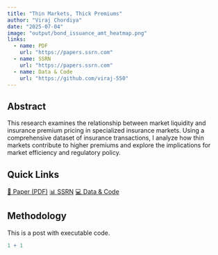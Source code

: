 ```yaml
---
title: "Thin Markets, Thick Premiums"
author: "Viraj Chordiya"
date: "2025-07-04"
image: "output/bond_issuance_amt_heatmap.png"
links:
  - name: PDF
    url: "https://papers.ssrn.com"
  - name: SSRN
    url: "https://papers.ssrn.com"
  - name: Data & Code
    url: "https://github.com/viraj-550"
---
```


## Abstract

This research examines the relationship between market liquidity and insurance premium pricing in specialized insurance markets. Using a comprehensive dataset of insurance transactions, I analyze how thin markets contribute to higher premiums and explore the implications for market efficiency and regulatory policy.

## Quick Links

::: {.research-links}
[📄 Paper (PDF)](https://papers.ssrn.com){.btn .btn-outline-primary .btn-sm target="_blank"}
[📊 SSRN](https://papers.ssrn.com){.btn .btn-outline-secondary .btn-sm target="_blank"}
[💻 Data & Code](https://github.com/viraj-550){.btn .btn-outline-success .btn-sm target="_blank"}
:::

## Methodology

This is a post with executable code.

```r
1 + 1
```